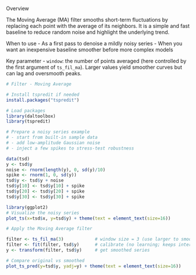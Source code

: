 Overview

The Moving Average (MA) filter smooths short-term fluctuations by replacing each point with the average of its neighbors. It is a simple and fast baseline to reduce random noise and highlight the underlying trend.

When to use
- As a first pass to denoise a mildly noisy series
- When you want an inexpensive baseline smoother before more complex models

Key parameter
- `window`: the number of points averaged (here controlled by the first argument of `ts_fil_ma`). Larger values yield smoother curves but can lag and oversmooth peaks.

```r
# Filter - Moving Average

# Install tspredit if needed
install.packages("tspredit")
```

```r
# Load packages
library(daltoolbox)
library(tspredit) 
```


```r
# Prepare a noisy series example
# - start from built-in sample data
# - add low-amplitude Gaussian noise
# - inject a few spikes to stress-test robustness

data(tsd)
y <- tsd$y
noise <- rnorm(length(y), 0, sd(y)/10)
spike <- rnorm(1, 0, sd(y))
tsd$y <- tsd$y + noise
tsd$y[10] <- tsd$y[10] + spike
tsd$y[20] <- tsd$y[20] + spike
tsd$y[30] <- tsd$y[30] + spike
```

```r
library(ggplot2)
# Visualize the noisy series
plot_ts(x=tsd$x, y=tsd$y) + theme(text = element_text(size=16))
```

```r
# Apply the Moving Average filter

filter <- ts_fil_ma(3)            # window size = 3 (use larger to smooth more)
filter <- fit(filter, tsd$y)      # calibrate (no learning; keeps interface consistent)
y <- transform(filter, tsd$y)     # get smoothed series

# Compare original vs smoothed
plot_ts_pred(y=tsd$y, yadj=y) + theme(text = element_text(size=16))
```

